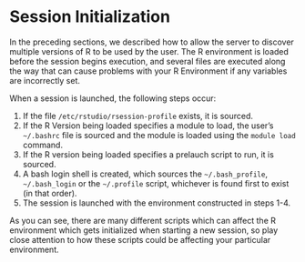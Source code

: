 # Session Initialization

In the preceding sections, we described how to allow the server to discover multiple versions of R to be used by the user. The R environment is loaded before the session begins execution, and several files are executed along the way that can cause problems with your R Environment if any variables are incorrectly set.

When a session is launched, the following steps occur:

1. If the file `/etc/rstudio/rsession-profile` exists, it is sourced.
2. If the R Version being loaded specifies a module to load, the user's `~/.bashrc` file is sourced and the module is loaded using the `module load` command.
3. If the R version being loaded specifies a prelauch script to run, it is sourced.
4. A bash login shell is created, which sources the `~/.bash_profile`, `~/.bash_login` or the `~/.profile` script, whichever is found first to exist (in that order).
5. The session is launched with the environment constructed in steps 1-4.

As you can see, there are many different scripts which can affect the R environment which gets initialized when starting a new session, so play close attention to how these scripts could be affecting your particular environment.

